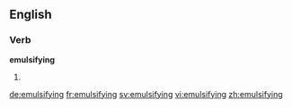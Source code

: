 ==English==

===Verb===
'''emulsifying'''

# {{present participle of|emulsify}}

[[de:emulsifying]]
[[fr:emulsifying]]
[[sv:emulsifying]]
[[vi:emulsifying]]
[[zh:emulsifying]]